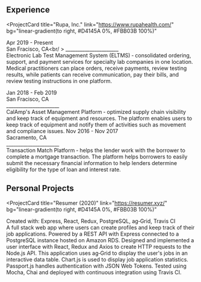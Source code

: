 ## Experience

<ProjectCard
  title="Rupa, Inc."
  link="https://www.rupahealth.com/"
  bg="linear-gradient(to right, #D4145A 0%, #FBB03B 100%)"
>
  Apr 2019 - Present<br />
  San Fracisco, CA<br/ >
  ______________________<br/>
  Electronic Lab Test Management System (ELTMS) ‑ consolidated ordering, support, and payment services for specialty lab companies in one location. Medical practitioners can place orders, receive payments, review testing results, while patients can receive communication, pay their bills, and review testing instructions in one platform.

</ProjectCard>
<ProjectCard
  title="CalAmp"
  link="https://www.calamp.com/"
  bg="linear-gradient(to right, #662D8C 0%, #ED1E79 100%)"
> 
  Jan 2018 - Feb 2019<br />
  San Fracisco, CA<br/ >
  ______________________<br/>
  CalAmp's Asset Management Platform ‑ optimized supply chain visibility and keep track of equipment and resources. The platform enables users to keep track of equipment and notify them of activities such as movement and compliance issues.
</ProjectCard>
<ProjectCard
  title="Wells Fargo"
  link="https://www.wellsfargo.com/"
  bg="linear-gradient(to right, #009245 0%, #FCEE21 100%)"
>
  Nov 2016 - Nov 2017<br />
  Sacramento, CA <br />
  ______________________<br/>
  Transaction Match Platform ‑ helps the lender work with the borrower to complete a mortgage transaction. The platform helps borrowers to easily submit the necessary financial information to help lenders determine eligibility for the type of loan and interest rate.
</ProjectCard>

## Personal Projects

<ProjectCard
  title="Resumer (2020)"
  link="https://resumer.xyz/"
  bg="linear-gradient(to right, #D4145A 0%, #FBB03B 100%)"
>
  Created with: Express, React, Redux, PostgreSQL, ag‑Grid, Travis CI
  <br />A full stack web app where users can create profiles and keep track of their
  job applications. Powered by a REST API with Express connected to a PostgreSQL
  instance hosted on Amazon RDS. Designed and implemented a user interface with React,
  Redux and Axios to create HTTP requests to the Node.js API. This application uses
  ag‑Grid to display the user's jobs in an interactive data table. Chart.js is used
  to display job application statistics. Passport.js handles authentication with
  JSON Web Tokens. Tested using Mocha, Chai and deployed with continuous integration
  using Travis CI.
</ProjectCard>
